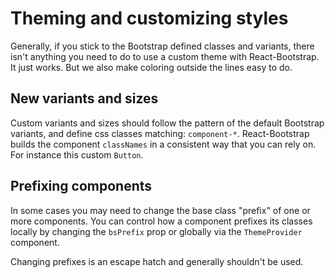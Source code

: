 
# Theming and customizing styles

Generally, if you stick to the Bootstrap defined classes and variants,
there isn't anything you need to do to use a custom theme with
React-Bootstrap. It just works. But we also make coloring outside the
lines easy to do.

## New variants and sizes

Custom variants and sizes should follow the pattern of the default
Bootstrap variants, and define css classes matching:
`component-*`. React-Bootstrap builds the component
`classNames` in a consistent way that you can rely on. For
instance this custom `Button`.

<ReactPlayground codeText={Variants} />

## Prefixing components

In some cases you may need to change the base class "prefix" of one or
more components. You can control how a component prefixes its classes
locally by changing the `bsPrefix` prop or globally via the
`ThemeProvider` component.

<Callout theme="warning">
  Changing prefixes is an escape hatch and generally shouldn't be used.
</Callout>

<ReactPlayground codeText={Prefixes} />
